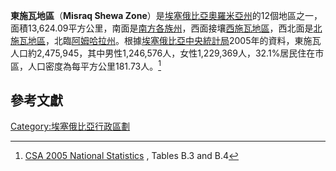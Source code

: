 '''東施瓦地區'''（'''Misraq Shewa Zone'''）是[[埃塞俄比亞|埃塞俄比亞]][[奧羅米亞州|奧羅米亞州]]的12個地區之一，面積13,624.09平方公里，南面是[[南方各族州|南方各族州]]，西面接壤[[西施瓦地區|西施瓦地區]]，西北面是[[北施瓦地區|北施瓦地區]]，北臨[[阿姆哈拉州|阿姆哈拉州]]。根據[[埃塞俄比亞中央統計局|埃塞俄比亞中央統計局]]2005年的資料，東施瓦人口約2,475,945，其中男性1,246,576人，女性1,229,369人，32.1%居民住在市區，人口密度為每平方公里181.73人。<ref>[http://www.csa.gov.et/text_files/2005_national_statistics.htm CSA 2005 National Statistics] {{webarchive|url=https://web.archive.org/web/20061123121716/http://www.csa.gov.et/text_files/2005_national_statistics.htm |date=2006-11-23 }}, Tables B.3 and B.4</ref>

==參考文獻==
{{reflist}}

{{Oromia divisions}}

[[Category:埃塞俄比亞行政區劃|Category:埃塞俄比亞行政區劃]]

{{Ethiopia-stub}}